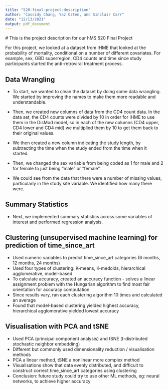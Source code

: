```yaml
---
title: "520-final-project-description"
author: "Cassidy Chang, Yaz Ozten, and Sinclair Carr"
date: "12/13/2021"
output: pdf_document
---
```

 # This is the project description for our hMS 520 Final Project
 
 For this project, we looked at a dataset from IHME that looked at the probability of mortality, conditional on a number of different covariates. For example, sex, GBD superregion, CD4 counts and time since study participants started the anti-retroviral treatment process.

## Data Wrangling
- To start, we wanted to clean the dataset by doing some data wrangling. We started by improving the names to make them more readable and understandable. 
- Then, we created new columns of data from the CD4 count data. In the data set, the CD4 counts were divided by 10 in order for IHME to use them in the 
DisMod model, so in each of the new columns (CD4 upper, CD4 lower and CD4 mid) we multiplied them by 10 to get them back to their original values. 
- We then created a new column indicating the study length, by subtracting the time when the study ended from the time when it started. 
- Then, we changed the sex variable from being coded as 1 for male and 2 for female to just being "male" or "female". 

- We could see from the data that there were a number of missing values, particularly in the study site variable. We identified how many there were. 

## Summary Statistics
- Next, we implemented summary statistics across some variables of interest and performed regression analysis. 

## Clustering (unsupervised machine learning) for prediction of time_since_art
- Used numeric variables to predict time_since_art categories (6 months, 12 months, 24 months) 
- Used four types of clustering: K-means, K-medoids, hierarchical agglomerative, model-based 
- To calculate accuracy, created an accuracy function - solves a linear assignment problem with the Hungarian algorithm to find most fair orientation for accuracy computation
- Since results vary, ran each clustering algorithm 10 times and calculated an average
- Found that model-based clustering yielded highest accuracy, hierarchical agglomerative yielded lowest accuracy

## Visualisation with PCA and tSNE 
- Used PCA (principal component analysis) and tSNE (t-distributed stochastic neighbor embedding) 
- Different but commonly used dimensionality reduction / visualisation methods 
- PCA a linear method, tSNE a nonlinear more complex method 
- Visualisations show that data evenly distributed, and difficult to construct correct time_since_art categories using clustering
- Conclusion: future study could try to use other ML methods, eg: neural networks, to achieve higher accuracy 
